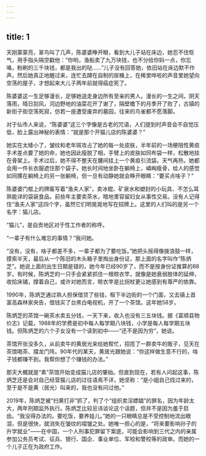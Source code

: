 ```yaml
---
---
---
```

title: 1
---





天刚蒙蒙亮，翠鸟叫了几声，陈婆婆睁开眼，看到大儿子站在床边，她忍不住怄气，用手指头隔空戳他：“你哟，渔船卖了九万块钱，也不分给你妈一点，你忘咯，粉刷的三千块钱，都是我出的哒……”儿子没有回答她，依旧站在床边默不作声。然后她真正地醒过来，连忙去蹲在自制的尿桶上，在稀里哗啦的声音里她望向空荡的屋子，才想起来大儿子两年前就得癌症死了。

陈婆婆这一生足够漫长，足够她送走身边所有至亲的男人。漫长的一生之间，阴天落雨，晴日刮风，河边野地的油菜花开了谢了，隔壁檐下的月季开了败了，古镇的新街子街空荡死寂，仿若一座遭受废弃的墓园，往来的鸟雀都不愿落脚。

对于仙市人来说，“陈婆婆”这三个字像是古老的咒语，人们提到时声音会不自觉压低，脸上露出神秘的表情：“就是那个开猫儿店的陈婆婆？”

她实在太矮小了，皱纹和老年斑攻占了她的每一处皮肤，半年前的一场梗阻性黄疸手术差点要了她的命，她也因此瘦脱了相，手臂上的皮肤如同布袋一样，松散地挂在骨架上。手术过后，她不得不整天在腰间挂上一个黄疸引流袋。天气再热，她都会用一件长衣服遮住那个袋子。她长时间地坐卧在躺椅上，嶙峋瘦骨，给人的感觉如同摞在躺椅上的另一张躺椅，但一旦有动静她就会睁开眼睛：“要买点啥子？”

陈婆婆门框上的牌匾写着“渔夫人家”，卖冰棍、矿泉水和塑封的小玩具、不怎么耳熟能详的袋装食品。前些年主要卖茶水，暗地里容留妇女从事性交易。没有人记得住“渔夫人家”这四个字，虽然它们明晃晃地写在招牌上。这里的人们叫的是另一个名字：猫儿店。

“猫儿”，是自贡地区对于性工作者的称呼。

“一辈子有什么难忘的事情？”我问她。

“没有，没有，啥子都差不多，一辈子都为了要吃饭。”她把头摇得像拨浪鼓一样，摸索半天，最后从一个陈旧的木头箱子里掏出身份证，那上面的名字叫作“陈炳芝”。她说上面的出生日期是错的，她今年已经90岁了，而不是按身份证推算的88岁。有时候，陈炳芝的一只手会紧紧抓住一根晾衣竿，就像是她衰弱肢体的延伸，收拾床铺，撑着自己，或许对她而言，晾衣竿是比拐杖更让她感到有尊严的依靠。

1990年，陈炳芝通过熟人担保借贷了些钱，租下半边街的一个门面，又去镇上首富高森林家央告，借钱买了台黑白电视机，开了一个茶馆。这年她58岁。

陈炳芝的茶馆一碗茶水卖五分钱，一天下来，收入也没有三五块钱。据《富顺县物价志》记载，1988年的学费是初中每人每学期八块钱，小学是每人每学期五块钱。但陈炳芝的六个子女没有一个读到初中——“还不是因为穷”，她说。

茶馆开张没多久，从前卖牛的黄居光来给她帮忙，招揽了一群卖牛的贩子，见天在茶馆喝茶、摆龙门阵。90年代的某天，黄居光跟她说：“你这样做生意不行的，啥子钱都赚不到。我帮你想了个赚钱的办法。”

那天大概就是“素”茶馆开始变成猫儿店的肇始。但直到现在，若有人问起这事，陈炳芝还是会对自己经营猫儿店的过往语焉不详，她坚称：“是小姐自己找过来的，至于是不是黄（居光）叫来的，我也没有问过他。”

2019年，陈炳芝被“扫黄打非”抓了，判了个“组织卖淫嫖娼”的罪名，因为年龄太大，两年刑期监外执行。陈炳芝比较忌讳谈论这个话题，但并不是因为羞于启齿。“我没得办法的。要吃饭，要养娃儿。”她的一只眼睛总是不受控制地流出眼泪，但是很快，就消失在皱纹的褶皱之处。她唯一担心的是，“将来要影响孙子的升学就业”——在中国，一个人刑事犯罪留下案底，可能会影响到三代之内的亲属参加公务员考试、征兵、银行、国企、事业单位、军校和警校等的政审。而她的一个儿子正在为政府工作。